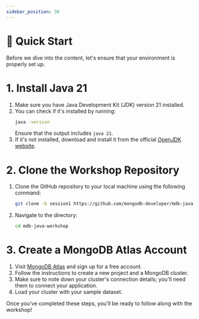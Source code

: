 ```yaml
---
sidebar_position: 30
---
```

# 🏁 Quick Start 
Before we dive into the content, let's ensure that your environment is properly set up.

# 1. Install Java 21

1. Make sure you have Java Development Kit (JDK) version 21 installed.
2. You can check if it's installed by running:
   ```bash
   java -version
   ```
    Ensure that the output includes `java 21`.
3. If it's not installed, download and install it from the official [OpenJDK website](https://openjdk.org/projects/jdk/21/).

# 2. Clone the Workshop Repository
1. Clone the GitHub repository to your local machine using the following command:
    ```bash
    git clone -b session1 https://github.com/mongodb-developer/mdb-java-workshop.git mdb-java-workshop
    ```
2. Navigate to the directory:
    ```bash
    cd mdb-java-workshop
    ```
# 3. Create a MongoDB Atlas Account
1. Visit [MongoDB Atlas](https://account.mongodb.com/account/register?utm_campaign=devrel&utm_source=workshop&utm_term=devrel.springio.workshop.java) and sign up for a free account.
2. Follow the instructions to create a new project and a MongoDB cluster.
3. Make sure to note down your cluster's connection details; you'll need them to connect your application.
4. Load your cluster with your sample dataset.  

Once you've completed these steps, you'll be ready to follow along with the workshop!
